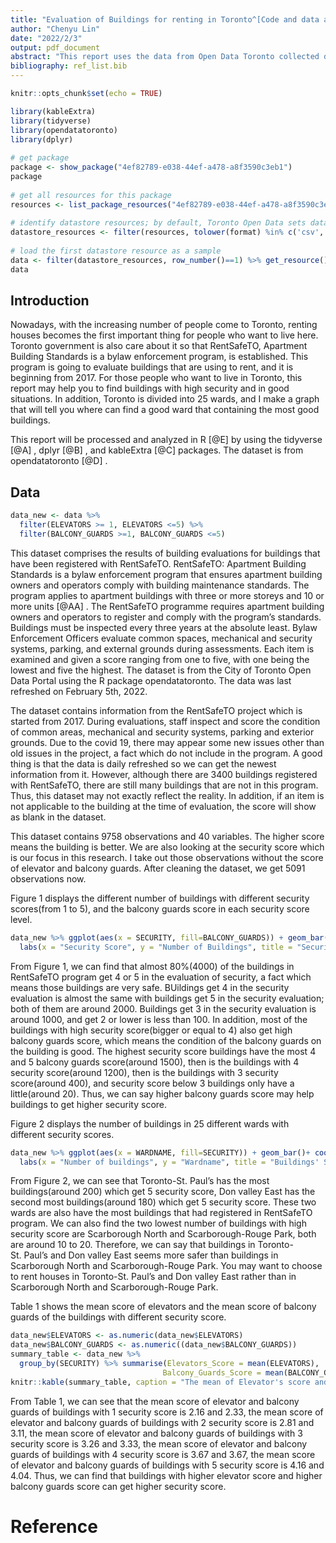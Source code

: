```yaml
---
title: "Evaluation of Buildings for renting in Toronto^[Code and data are available at: https://github.com/ChrisL00/Chris]"
author: "Chenyu Lin"
date: "2022/2/3"
output: pdf_document
abstract: "This report uses the data from Open Data Toronto collected data of RentSafeTO program. It gives us evaluations of buildings in Toronto. From this report, we can find Toronto-St. Paul's is the best ward to rent a safe house for people want to live in Toronto."
bibliography: ref_list.bib
---
```


```r
knitr::opts_chunk$set(echo = TRUE)
```

```r
library(kableExtra)
library(tidyverse)
library(opendatatoronto)
library(dplyr)
 
# get package
package <- show_package("4ef82789-e038-44ef-a478-a8f3590c3eb1")
package
 
# get all resources for this package
resources <- list_package_resources("4ef82789-e038-44ef-a478-a8f3590c3eb1")
 
# identify datastore resources; by default, Toronto Open Data sets datastore resource format to CSV for non-geospatial and GeoJSON for geospatial resources
datastore_resources <- filter(resources, tolower(format) %in% c('csv', 'geojson'))
 
# load the first datastore resource as a sample
data <- filter(datastore_resources, row_number()==1) %>% get_resource()
data
```

## Introduction

Nowadays, with the increasing number of people come to Toronto, renting houses becomes the first important thing for people who want to live here. Toronto government is also care about it so that RentSafeTO, Apartment Building Standards is a bylaw enforcement program, is established. This program is going to evaluate buildings that are using to rent, and it is beginning from 2017. For those people who want to live in Toronto, this report may help you to find buildings with high security and in good situations. In addition, Toronto is divided into 25 wards, and I make a graph that will tell you where can find a good ward that containing the most good buildings.

This report will be processed and analyzed in R [@E] by using the tidyverse [@A] , dplyr [@B] , and kableExtra [@C] packages. The dataset is from opendatatoronto [@D] .


## Data
```r
data_new <- data %>%
  filter(ELEVATORS >= 1, ELEVATORS <=5) %>%
  filter(BALCONY_GUARDS >=1, BALCONY_GUARDS <=5)
```

This dataset comprises the results of building evaluations for buildings that have been registered with RentSafeTO. RentSafeTO: Apartment Building Standards is a bylaw enforcement program that ensures apartment building owners and operators comply with building maintenance standards. The program applies to apartment buildings with three or more storeys and 10 or more units [@AA] . The RentSafeTO programme requires apartment building owners and operators to register and comply with the program's standards. Buildings must be inspected every three years at the absolute least. Bylaw Enforcement Officers evaluate common spaces, mechanical and security systems, parking, and external grounds during assessments. Each item is examined and given a score ranging from one to five, with one being the lowest and five the highest. The dataset is from the City of Toronto Open Data Portal using the R package opendatatoronto. The data was last refreshed on February 5th, 2022.


The dataset contains information from the RentSafeTO project which is started from 2017. During evaluations, staff inspect and score the condition of common areas, mechanical and security systems, parking and exterior grounds. Due to the covid 19, there may appear some new issues other than old issues in the project, a fact which do not include in the program. A good thing is that the data is daily refreshed so we can get the newest information from it. However, although there are 3400 buildings registered with RentSafeTO, there are still many buildings that are not in this program. Thus, this dataset may not exactly reflect the reality. In addition, if an item is not applicable to the building at the time of evaluation, the score will show as blank in the dataset.


This dataset contains 9758 observations and 40 variables. The higher score means the building is better. We are also looking at the security score which is our focus in this research. I take out those observations without the score of elevator and balcony guards. After cleaning the dataset, we get 5091 observations now.


Figure 1 displays the different number of buildings with different security scores(from 1 to 5), and the balcony guards score in each security score level.

```r
data_new %>% ggplot(aes(x = SECURITY, fill=BALCONY_GUARDS)) + geom_bar() + theme_classic()+
  labs(x = "Security Score", y = "Number of Buildings", title = "Security score and Balcony guards score")
```

From Figure 1, we can find that almost 80%(4000) of the buildings in RentSafeTO program get 4 or 5 in the evaluation of security, a fact which means those buildings are very safe. BUildings get 4 in the security evaluation is almost the same with buildings get 5 in the security evaluation; both of them are around 2000. Buildings get 3 in the security evaluation is around 1000, and get 2 or lower is less than 100. In addition, most of the buildings with high security score(bigger or equal to 4) also get high balcony guards score, which means the condition of the balcony guards on the building is good. The highest security score buildings have the most 4 and 5 balcony guards score(around 1500), then is the buildings with 4 security score(around 1200), then is the buildings with 3 security score(around 400), and security score below 3 buildings only have a little(around 20). Thus, we can say higher balcony guards score may help buildings to get higher security score.

\newpage

Figure 2 displays the number of buildings in 25 different wards with different security scores. 

```r
data_new %>% ggplot(aes(x = WARDNAME, fill=SECURITY)) + geom_bar()+ coord_flip() + theme_classic()+
  labs(x = "Number of buildings", y = "Wardname", title = "Buildings' Security score in different Wards")
```

From Figure 2, we can see that Toronto-St. Paul's has the most buildings(around 200) which get 5 security score, Don valley East has the second most buildings(around 180) which get 5 security score. These two wards are also have the most buildings that had registered in RentSafeTO program. We can also find the two lowest number of buildings with high security score are Scarborough North and Scarborough-Rouge Park, both are around 10 to 20. Therefore, we can say that buildings in Toronto-St. Paul's and Don valley East seems more safer than buildings in Scarborough North and Scarborough-Rouge Park. You may want to choose to rent houses in Toronto-St. Paul's and Don valley East rather than in Scarborough North and Scarborough-Rouge Park.

\newpage

Table 1 shows the mean score of elevators and the mean score of balcony guards of the buildings with different security score.
```r
data_new$ELEVATORS <- as.numeric(data_new$ELEVATORS)
data_new$BALCONY_GUARDS <- as.numeric((data_new$BALCONY_GUARDS))
summary_table <- data_new %>%
  group_by(SECURITY) %>% summarise(Elevators_Score = mean(ELEVATORS),
                                  Balcony_Guards_Score = mean(BALCONY_GUARDS))
knitr::kable(summary_table, caption = "The mean of Elevator's score and balcony guards' score in different security buildings")
```
From Table 1, we can see that the mean score of elevator and balcony guards of buildings with 1 security score is 2.16 and 2.33, the mean score of elevator and balcony guards of buildings with 2 security score is 2.81 and 3.11, the mean score of elevator and balcony guards of buildings with 3 security score is 3.26 and 3.33, the mean score of elevator and balcony guards of buildings with 4 security score is 3.67 and 3.67, the mean score of elevator and balcony guards of buildings with 5 security score is 4.16 and 4.04. Thus, we can find that buildings with higher elevator score and higher balcony guards score can get higher security score.


\newpage

# Reference